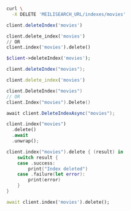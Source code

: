 <CodeGroup>

```bash cURL
curl \
  -X DELETE 'MEILISEARCH_URL/indexes/movies'
```

```javascript JS
client.deleteIndex('movies')
```

```python Python
client.delete_index('movies')
// OR
client.index('movies').delete()
```

```php PHP
$client->deleteIndex('movies');
```

```java Java
client.deleteIndex("movies");
```

```ruby Ruby
client.delete_index('movies')
```

```go Go
client.DeleteIndex("movies")
// OR
client.Index("movies").Delete()
```

```csharp C#
await client.DeleteIndexAsync("movies");
```

```rust Rust
client.index("movies")
  .delete()
  .await
  .unwrap();
```

```swift Swift
client.index("movies").delete { (result) in
    switch result {
    case .success:
        print("Index deleted")
    case .failure(let error):
        print(error)
    }
}
```

```dart Dart
await client.index('movies').delete();
```
</CodeGroup>